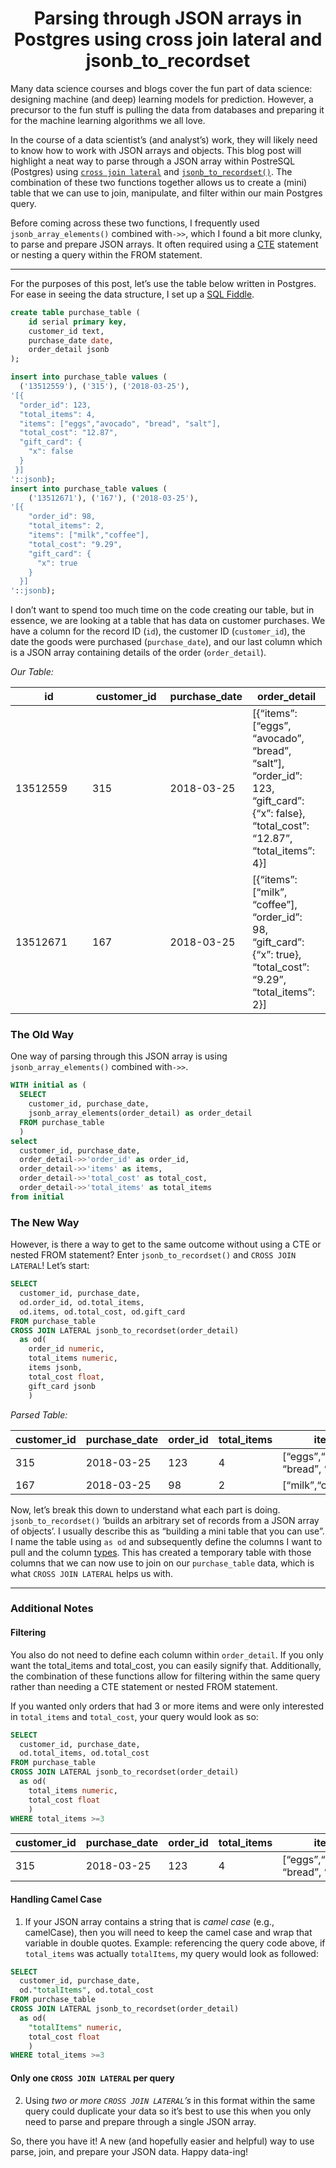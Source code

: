 <center><h1> Parsing through JSON arrays in Postgres using cross join lateral and jsonb_to_recordset</h1></center>

Many data science courses and blogs cover the fun part of data science: designing machine (and deep) learning models for prediction. However, a precursor to the fun stuff is pulling the data from databases and preparing it for the machine learning algorithms we all love. 

In the course of a data scientist's (and analyst's) work, they will likely need to know how to work with JSON arrays and objects. This blog post will highlight a neat way to parse through a JSON array within PostreSQL (Postgres) using [`cross join lateral`](https://www.postgresql.org/docs/9.6/static/queries-table-expressions.html)  and [`jsonb_to_recordset()`](https://www.postgresql.org/docs/9.6/static/functions-json.html). The combination of these two functions together allows us to create a (mini) table that we can use to join, manipulate, and filter within our main Postgres query.

Before coming across these two functions, I frequently used `jsonb_array_elements()` combined with`->>`, which I found a bit more clunky, to parse and prepare JSON arrays. It often required using a [CTE](https://www.postgresql.org/docs/9.6/static/queries-with.html) statement or nesting a query within the FROM statement.

---

For the purposes of this post, let's use the table below written in Postgres. For ease in seeing the data structure, I set up a [SQL Fiddle](http://sqlfiddle.com/#!17/0fec9/22). 
```SQL
create table purchase_table (
    id serial primary key,
    customer_id text,
    purchase_date date,
    order_detail jsonb
);

insert into purchase_table values (
  ('13512559'), ('315'), ('2018-03-25'),
'[{
  "order_id": 123,
  "total_items": 4,
  "items": ["eggs","avocado", "bread", "salt"],
  "total_cost": "12.87",
  "gift_card": {
    "x": false
  }
 }]
'::jsonb);
insert into purchase_table values (
    ('13512671'), ('167'), ('2018-03-25'),
'[{
    "order_id": 98,
    "total_items": 2,
    "items": ["milk","coffee"],
    "total_cost": "9.29",
    "gift_card": {
      "x": true
    }
  }]
'::jsonb);
```

I don't want to spend too much time on the code creating our table, but in essence, we are looking at a table that has data on customer purchases. We have a column for the record ID (`id`), the customer ID (`customer_id`), the date the goods were purchased (`purchase_date`), and our last column which is a JSON array containing details of the order (`order_detail`).

*Our Table:*  

id | customer_id | purchase_date | order_detail 
--- | --- | --- | ---  
13512559 | 315 | 2018-03-25 | [{"items": ["eggs", "avocado", "bread", "salt"], "order_id": 123, "gift_card": {"x": false}, "total_cost": "12.87", "total_items": 4}] 
13512671 | 167 | 2018-03-25 | [{"items": ["milk", "coffee"], "order_id": 98, "gift_card": {"x": true}, "total_cost": "9.29", "total_items": 2}] 



### The Old Way
One way of parsing through this JSON array is using `jsonb_array_elements()` combined with`->>`. 
```SQL
WITH initial as (
  SELECT 
    customer_id, purchase_date, 
    jsonb_array_elements(order_detail) as order_detail
  FROM purchase_table
  )
select 
  customer_id, purchase_date,
  order_detail->>'order_id' as order_id,
  order_detail->>'items' as items,
  order_detail->>'total_cost' as total_cost,
  order_detail->>'total_items' as total_items
from initial
```

### The New Way
However, is there a way to get to the same outcome without using a CTE or nested FROM statement? Enter `jsonb_to_recordset()` and `CROSS JOIN LATERAL`! Let's start:
```SQL
SELECT 
  customer_id, purchase_date,
  od.order_id, od.total_items,
  od.items, od.total_cost, od.gift_card
FROM purchase_table
CROSS JOIN LATERAL jsonb_to_recordset(order_detail) 
  as od(
    order_id numeric,
    total_items numeric,
    items jsonb,
    total_cost float,
    gift_card jsonb
    )
```


*Parsed Table:*   

customer_id | purchase_date | order_id | total_items | items | total_cost | gift_card
--- | --- | --- | --- | --- | --- | --- 
315 | 2018-03-25 | 123 | 4 | ["eggs","avocado", "bread", "salt"] | 12.87 | "x": false
167 | 2018-03-25 | 98 | 2 | ["milk","coffee"] | 9.29 | "x": true



Now, let's break this down to understand what each part is doing.
`jsonb_to_recordset()` 'builds an arbitrary set of records from a JSON array of objects'. I usually describe this as "building a mini table that you can use". I name the table using `as od` and subsequently define the columns I want to pull and the column [types](https://www.postgresql.org/docs/9.6/static/datatype.html). This has created a temporary table with those columns that we can now use to join on our `purchase_table` data, which is what `CROSS JOIN LATERAL` helps us with.

---
### Additional Notes
#### Filtering
You also do not need to define each column within `order_detail`. If you only want the total_items and total_cost, you can easily signify that. Additionally, the combination of these functions allow for filtering within the same query rather than needing a CTE statement or nested FROM statement.

If you wanted only orders that had 3 or more items and were only interested in `total_items` and `total_cost`, your query would look as so:
```SQL 
SELECT 
  customer_id, purchase_date,
  od.total_items, od.total_cost
FROM purchase_table
CROSS JOIN LATERAL jsonb_to_recordset(order_detail) 
  as od(
    total_items numeric,
    total_cost float
    )
WHERE total_items >=3
```

customer_id | purchase_date | order_id | total_items | items | total_cost | gift_card
--- | --- | --- | --- | --- | --- | --- 
315 | 2018-03-25 | 123 | 4 | ["eggs","avocado", "bread", "salt"] | 12.87 | "x": false


#### Handling Camel Case
1. If your JSON array contains a string that is *camel case* (e.g., camelCase), then you will need to keep the camel case and wrap that variable in double quotes. Example: referencing the query code above, if `total_items` was actually `totalItems`, my query would look as followed:  
```SQL
SELECT 
  customer_id, purchase_date,
  od."totalItems", od.total_cost
FROM purchase_table
CROSS JOIN LATERAL jsonb_to_recordset(order_detail) 
  as od(
    "totalItems" numeric,
    total_cost float
    )
WHERE total_items >=3
``` 
#### Only one `CROSS JOIN LATERAL` per query
2. Using *two or more `CROSS JOIN LATERAL`'s* in this format within the same query could duplicate your data so it's best to use this when you only need to parse and prepare through a single JSON array.


So, there you have it! A new (and hopefully easier and helpful) way to use parse, join, and prepare your JSON data. Happy data-ing!
